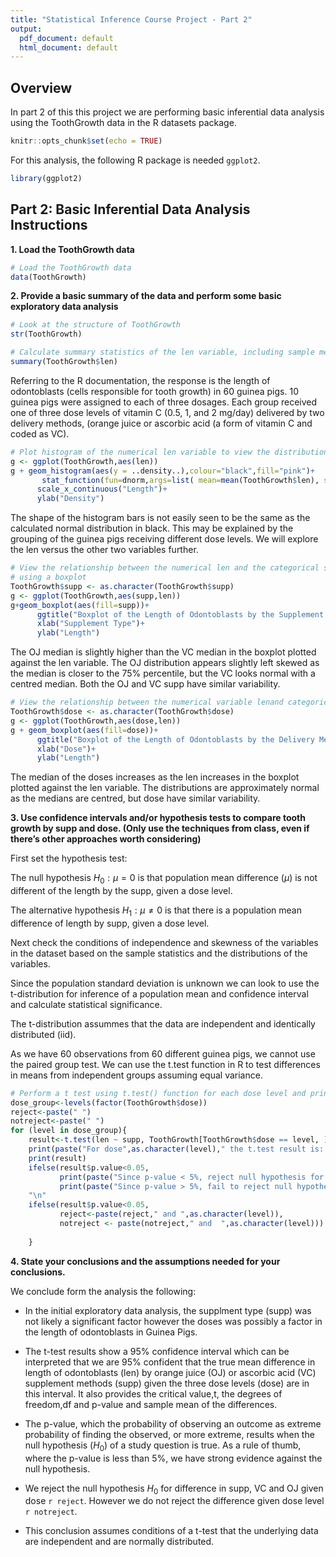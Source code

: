 ```yaml
---
title: "Statistical Inference Course Project - Part 2"
output:
  pdf_document: default
  html_document: default
---
```


## Overview
In part 2 of this this project we are performing basic inferential data analysis using the ToothGrowth data in the R datasets package.

```r
knitr::opts_chunk$set(echo = TRUE)
```

For this analysis, the following R package is needed `ggplot2`.
```r
library(ggplot2)
```

## Part 2: Basic Inferential Data Analysis Instructions

**1. Load the ToothGrowth data **
```r
# Load the ToothGrowth data
data(ToothGrowth)
```

**2. Provide a basic summary of the data and perform some basic exploratory data analysis**
```r

# Look at the structure of ToothGrowth
str(ToothGrowth)

# Calculate summary statistics of the len variable, including sample mean
summary(ToothGrowth$len)
```
Referring to the R documentation, the response is the length of odontoblasts (cells responsible for tooth growth) in 60 guinea pigs.  10 guinea pigs were assigned to each of three dosages. Each group received one of three dose levels of vitamin C (0.5, 1, and 2 mg/day) delivered by two delivery methods, (orange juice or ascorbic acid (a form of vitamin C and coded as VC).

```r

# Plot histogram of the numerical len variable to view the distribution
g <- ggplot(ToothGrowth,aes(len))
g + geom_histogram(aes(y = ..density..),colour="black",fill="pink")+
       stat_function(fun=dnorm,args=list( mean=mean(ToothGrowth$len), sd=sqrt(var(ToothGrowth$len))),geom="line",color = "black", size = 1.0)+
      scale_x_continuous("Length")+
      ylab("Density")
```
The shape of the histogram bars is not easily seen to be the same as the calculated normal distribution in black. This may be explained by the grouping of the guinea pigs receiving different dose levels. We will explore the len versus the other two variables further.  
```r

# View the relationship between the numerical len and the categorical supp variables 
# using a boxplot
ToothGrowth$supp <- as.character(ToothGrowth$supp)
g <- ggplot(ToothGrowth,aes(supp,len))
g+geom_boxplot(aes(fill=supp))+
      ggtitle("Boxplot of the Length of Odontoblasts by the Supplement Types (VC and OJ)")+
      xlab("Supplement Type")+
      ylab("Length")
```
The OJ median is slightly higher than the VC median in the boxplot plotted against the len variable. The OJ distribution appears slightly left skewed as the median is closer to the 75% percentile, but the VC looks normal with a centred median. Both the OJ and VC supp have similar variability.  
```r

# View the relationship between the numerical variable lenand categorical variable the dose using a boxplot
ToothGrowth$dose <- as.character(ToothGrowth$dose)
g <- ggplot(ToothGrowth,aes(dose,len))
g + geom_boxplot(aes(fill=dose))+
      ggtitle("Boxplot of the Length of Odontoblasts by the Delivery Methods (VC and OJ)")+
      xlab("Dose")+
      ylab("Length")
```
The median of the doses increases as the len increases in the boxplot plotted against the len variable. The distributions are approximately normal as the medians are centred, but dose have similar variability.   

**3. Use confidence intervals and/or hypothesis tests to compare tooth growth by supp and dose. (Only use the techniques from class, even if there's other approaches worth considering)  **

First set the hypothesis test:  

The null hypothesis $H_0 : \mu = 0$ is that population mean  difference ($\mu$) is not different of the length by the supp, given a dose level. 

The alternative hypothesis $H_1 : \mu \neq 0$ is that there is a population mean difference of length by supp, given a dose level.  

Next check the conditions of independence and skewness of the variables in the dataset based on the sample statistics and the distributions of the variables. 

Since  the population standard deviation is unknown we can look to use the t-distribution for inference of a population mean and confidence interval and calculate statistical significance.

The t-distribution assummes that the data are independent and identically distributed (iid). 

As we have 60 observations from 60 different guinea pigs, we cannot use the
paired group test. We can use the t.test function in R to test differences in means from independent groups assuming equal variance.  
```r

# Perform a t test using t.test() function for each dose level and print out p-Values
dose_group<-levels(factor(ToothGrowth$dose))
reject<-paste(" ")
notreject<-paste(" ")
for (level in dose_group){
    result<-t.test(len ~ supp, ToothGrowth[ToothGrowth$dose == level, ])
    print(paste("For dose",as.character(level)," the t.test result is: ")) 
    print(result)
    ifelse(result$p.value<0.05,
           print(paste("Since p-value < 5%, reject null hypothesis for dose level",as.character(level))),
           print(paste("Since p-value > 5%, fail to reject null hypothesis for dose level ",as.character(level),)))
    "\n"
    ifelse(result$p.value<0.05,
           reject<-paste(reject," and ",as.character(level)),
           notreject <- paste(notreject," and  ",as.character(level)))
    
    }

```

**4. State your conclusions and the assumptions needed for your conclusions.  **

We conclude form the analysis the following:  

- In the initial exploratory data analysis, the supplment type (supp) was not likely a significant factor however the doses was possibly a factor in the length of odontoblasts in Guinea Pigs. 

- The t-test results show a 95% confidence interval which can be interpreted that we are 95% confident that the true mean difference in length of odontoblasts (len) by orange juice (OJ) or ascorbic acid (VC) supplement methods (supp) given the three dose levels (dose) are in this interval. It also provides the critical value,t, the degrees of freedom,df and p-value and sample mean of the differences.

- The p-value, which the probability of observing an outcome as extreme probability of finding the observed, or more extreme, results when the null hypothesis ($H_0$) of a study question is true. As a rule of thumb, where the p-value is less than 5%, we have strong evidence against the null hypothesis.

- We reject the null hypothesis $H_0$ for difference in supp, VC and OJ given dose `r reject`. However we do not reject the difference given dose level `r notreject`.

- This conclusion assumes conditions of a t-test that the underlying data are independent and are normally distributed.
